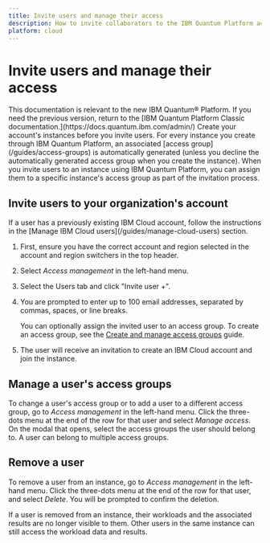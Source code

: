 ```yaml
---
title: Invite users and manage their access
description: How to invite collaborators to the IBM Quantum Platform account for your organization, and manage their access
platform: cloud
---
```


# Invite users and manage their access
<Admonition type="note">
This documentation is relevant to the new IBM Quantum&reg; Platform. If you need the previous version, return to the [IBM Quantum Platform Classic documentation.](https://docs.quantum.ibm.com/admin/)
</Admonition>

<Admonition type="tip" title="Before you begin">
Create your account's instances before you invite users. For every instance you create through IBM Quantum Platform, an associated [access group](/guides/access-groups) is automatically generated (unless you decline the automatically generated access group when you create the instance). When you invite users to an instance using IBM Quantum Platform, you can assign them to a specific instance's access group as part of the invitation process.
</Admonition>

## Invite users to your organization's account

<Admonition note="tip" title="Users with IBM Cloud accounts">
If a user has a previously existing IBM Cloud account, follow the instructions in the [Manage IBM Cloud users](/guides/manage-cloud-users) section.
</Admonition>

1. First, ensure you have the correct account and region selected in the account and region switchers in the top header.
1. Select *Access management* in the left-hand menu.
1. Select the Users tab and click  "Invite user +".
1. You are prompted to enter up to 100 email addresses, separated by commas, spaces, or line breaks.

     You can optionally assign the invited user to an access group. To create an access group, see the [Create and manage access groups](/guides/access-groups) guide.
1. The user will receive an invitation to create an IBM Cloud account and join the instance.

## Manage a user's access groups

To change a user's access group or to add a user to a different access group, go to *Access management* in the left-hand menu. Click the three-dots menu at the end of the row for that user and select *Manage access*. On the modal that opens, select the access groups the user should belong to. A user can belong to multiple access groups.

## Remove a user

To remove a user from an instance, go to *Access management* in the left-hand menu. Click the three-dots menu at the end of the row for that user, and select *Delete*. You will be prompted to confirm the deletion.

<Admonition type="Note">
If a user is removed from an instance, their workloads and the associated results are no longer visible to them. Other users in the same instance can still access the workload data and results.
</Admonition>